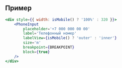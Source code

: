 ## Пример

```jsx live
<div style={{ width: isMobile() ? '100%' : 320 }}>
    <PhoneInput
        placeholder='+7 000 000 00 00'
        label='Телефонный номер'
        labelView={isMobile() ? 'outer' : 'inner'}
        size='m'
        breakpoint={BREAKPOINT}
        block={true}
    />
</div>
```
